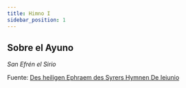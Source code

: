 ```yaml
---
title: Himno I
sidebar_position: 1
---
```




## Sobre el Ayuno
_San Efrén el Sirio_

Fuente: [Des heiligen Ephraem des Syrers Hymnen De Ieiunio](https://archive.org/details/desheiligenephra0246ephr_m9s6/page/n13/mode/2up)

<Book data={Content} />

